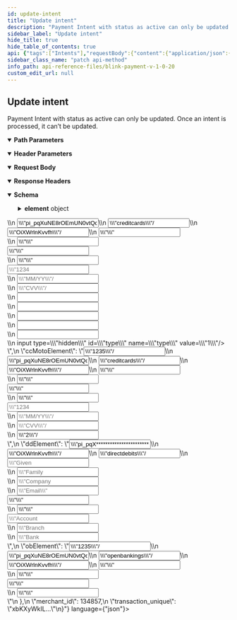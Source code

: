 ```yaml
---
id: update-intent
title: "Update intent"
description: "Payment Intent with status as active can only be updated. Once an intent is processed, it can’t be updated."
sidebar_label: "Update intent"
hide_title: true
hide_table_of_contents: true
api: {"tags":["Intents"],"requestBody":{"content":{"application/json":{"schema":{"type":"object","properties":{"return_url":{"type":"string","description":"Return url."},"notification_url":{"type":"string","description":"Notification url."}}},"examples":{"Example":{"value":{"return_url":"https://mydomain.com/return","notification_url":"https://mydomain.com/notification"}}}}},"description":""},"parameters":[{"name":"Authorization","in":"header","schema":{"type":"string"},"example":"Bearer eyJ0eXAiOiJKV1QiLCJhbG...","description":"Bearer {{access_token}}","required":true},{"name":"intent_id","in":"path","description":"Id of the payment intent","schema":{"type":"string"},"required":true},{"schema":{"type":"string"},"in":"header","name":"Content-Type","description":"application/json","required":true}],"responses":{"200":{"description":"","headers":{},"content":{"application/json":{"schema":{"type":"object","properties":{"id":{"type":"integer"},"payment_intent":{"type":"string"},"transaction_type":{"type":"string"},"expiry_date":{"type":"string"},"status":{"type":"string"},"amount":{"type":"number"},"currency":{"type":"string"},"payment_type":{"type":"string"},"return_url":{"type":"string"},"notification_url":{"type":"string"},"card_layout":{"type":"string"},"element":{"type":"object","properties":{"ccElement":{"type":"string"},"ccMotoElement":{"type":"string"},"ddElement":{"type":"string"},"obElement":{"type":"string"}}},"merchant_id":{"type":"integer"},"transaction_unique":{"type":"string"}}},"examples":{"Example":{"value":{"id":123,"payment_intent":"pi_Swhc84aSLtUGppvPARX...","transaction_type":"SALE","expiry_date":"2023-04-19T11:19:17Z","status":"active","amount":1.01,"currency":"GBP","payment_type":"credit-card","return_url":"https://mydomain.com/return","notification_url":"https://mydomain.com/notification","card_layout":"single-line","element":{"ccElement":"<input type=\"hidden\" name=\"merchantID\" value=\"1235\"/>\n              <input type=\"hidden\" name=\"payment_intent\" value=\"pi_pqXuNE8rOEmUN0vtQqgf8NnkuQJq4LyOVVz-nzcR81I2uPcipp1d8qSDTSPIucQyrNNa1UiyBYsBTCffUn9zkGVd3a_94uxXgNb-LD5jaMk\"/>\n <input type=\"hidden\" name=\"resource\" value=\"creditcards\"/>\n   <input type=\"hidden\" name=\"transaction_unique\" value=\"OiXWrlnKvvfh\"/>\n              <input type=\"text\" name=\"customer_name\" value=\"\" placeholder=\"Name on card\" /><br>\n     <input type=\"text\" name=\"customer_email\" value=\"\" placeholder=\"Email\"/><br><input type=\"text\" placeholder=\"Address\" name=\"customer_address\" value=\"\" /><br>\n              <input type=\"text\" placeholder=\"Postcode\" name=\"customer_postcode\" value=\"\" /><br><input type=\"hostedfield:cardNumber\" placeholder=\"1234 1234 1234 1234\"/><br>\n  <input type=\"hostedfield:cardExpiryDate\" placeholder=\"MM/YY\"/><br>\n  <input type=\"hostedfield:cardCVV\" placeholder=\"CVV\"/><br>\n  <input type=\"hidden\" id=\"device_timezone\" name=\"device_timezone\" /><br>\n  <input type=\"hidden\" id=\"device_capabilities\" name=\"device_capabilities\" /><br>\n <input type=\"hidden\" id=\"device_accept_language\" name=\"device_accept_language\" /><br>\n  <input type=\"hidden\" id=\"device_screen_resolution\" name=\"device_screen_resolution\" /><br>\n <input type=\"hidden\" id=\"remote_address\" name=\"remote_address\" /><br>\n input type=\"hidden\" id=\"type\" name=\"type\" value=\"1\"/><br>","ccMotoElement":"<input type=\"hidden\" name=\"merchantID\" value=\"1235\"/>\n              <input type=\"hidden\" name=\"payment_intent\" value=\"pi_pqXuNE8rOEmUN0vtQqgf8NnkuQJq4LyOVVz-nzcR81I2uPcipp1d8qSDTSPIucQyrNNa1UiyBYsBTCffUn9zkGVd3a_94uxXgNb-LD5jaMk\"/>\n  <input type=\"hidden\" name=\"resource\" value=\"creditcards\"/>\n   <input type=\"hidden\" name=\"transaction_unique\" value=\"OiXWrlnKvvfh\"/>\n              <input type=\"text\" name=\"customer_name\" value=\"\" placeholder=\"Name on card\" /><br>\n     <input type=\"text\" name=\"customer_email\" value=\"\" placeholder=\"Email\"/><br><input type=\"text\" placeholder=\"Address\" name=\"customer_address\" value=\"\" /><br>\n              <input type=\"text\" placeholder=\"Postcode\" name=\"customer_postcode\" value=\"\" /><br><input type=\"hostedfield:cardNumber\" placeholder=\"1234 1234 1234 1234\"/><br>\n  <input type=\"hostedfield:cardExpiryDate\" placeholder=\"MM/YY\"/><br>\n  <input type=\"hostedfield:cardCVV\" placeholder=\"CVV\"/><br>\n <input type=\"hidden\" id=\"type\" name=\"type\" value=\"2\"/><br>","ddElement":"<input type=\"hidden\" name=\"payment_intent\" value=\"pi_pqX************************z-nzcR81I2uPcipp1d8qSDTSPIucQyrNNa1UiyBYsBTCffUn9zkGVd3a_94uxXgNb-LD5jaMk\"/>\n  <input type=\"hidden\" name=\"transaction_unique\" value=\"OiXWrlnKvvfh\"/>\n   <input type=\"hidden\" name=\"resource\" value=\"directdebits\"/>\n  <input type=\"text\" placeholder=\"Given Name\" name=\"given_name\"/><br>\n              <input type=\"text\" placeholder=\"Family Name\" name=\"family_name\"/><br>\n              <input type=\"text\" placeholder=\"Company Name\" name=\"company_name\"/><br>\n              <input type=\"text\" placeholder=\"Email\" name=\"email\"/><br><input type=\"text\" placeholder=\"Address\" name=\"customer_address\" value=\"\" /><br>\n                  <input type=\"text\" placeholder=\"Postcode\" name=\"customer_postcode\" value=\"\" /><br><input type=\"text\" placeholder=\"Account Holder Name\" name=\"account_holder_name\"/><br>\n           <input type=\"text\" placeholder=\"Branch Code\" name=\"branch_code\"/><br>\n              <input type=\"text\" placeholder=\"Bank Account Number\" name=\"account_number\"/><br>","obElement":"<input type=\"hidden\" name=\"merchant_id\" value=\"1235\"/>\n              <input type=\"hidden\" name=\"payment_intent\" value=\"pi_pqXuNE8rOEmUN0vtQqgf8NnkuQJq4LyOVVz-nzcR81I2uPcipp1d8qSDTSPIucQyrNNa1UiyBYsBTCffUn9zkGVd3a_94uxXgNb-LD5jaMk\"/>\n  <input type=\"hidden\" name=\"resource\" value=\"openbankings\"/>\n  <input type=\"hidden\" name=\"transaction_unique\" value=\"OiXWrlnKvvfh\"/>\n              <input type=\"text\" name=\"user_name\" value=\"\" placeholder=\"Name on card\" /><br>\n         <input type=\"text\" name=\"user_email\" value=\"\" placeholder=\"Email\"/><br><input type=\"text\" placeholder=\"Address\" name=\"customer_address\" value=\"\" /><br>\n              <input type=\"text\" placeholder=\"Postcode\" name=\"customer_postcode\" value=\"\" /><br>"},"merchant_id":134857,"transaction_unique":"xbKXyWkIL..."}}}}}}},"x-stoplight":{"id":"5ing8cjru54mg"},"description":"Payment Intent with status as active can only be updated. Once an intent is processed, it can’t be updated.","operationId":"update-intent","method":"patch","path":"/api/pay/v1/intents/{intent_id}","servers":[{"url":"https://secure.blinkpayment.co.uk"},{"url":"https://gateway2.blinkpayment.co.uk"}],"security":[{"access_token":[]}],"securitySchemes":{"access_token":{"name":"Authorization","type":"apiKey","in":"header","description":"All requests apart from /api/pay/v1/tokens require an authorization header in the form of a bearer access_token. See the token endpoint documentation for further information."}},"jsonRequestBodyExample":{"return_url":"string","notification_url":"string"},"info":{"title":"Blink Payment v1.0.20","description":"Blink Payment API Docs","version":"1.0.0","contact":{"name":"Blink Payment","email":"developers@blinkpayment.co.uk","url":"blinkpayment.co.uk"},"license":{"name":"MIT License","url":"https://opensource.org/licenses/MIT"}},"postman":{"name":"Update intent","description":{"content":"Payment Intent with status as active can only be updated. Once an intent is processed, it can’t be updated.","type":"text/plain"},"url":{"path":["api","pay","v1","intents",":intent_id"],"host":["{{baseUrl}}"],"query":[],"variable":[{"disabled":false,"description":{"content":"(Required) Id of the payment intent","type":"text/plain"},"type":"any","value":"","key":"intent_id"}]},"header":[{"key":"Content-Type","value":"application/json"},{"key":"Accept","value":"application/json"}],"method":"PATCH","body":{"mode":"raw","raw":"\"\"","options":{"raw":{"language":"json"}}}}}
sidebar_class_name: "patch api-method"
info_path: api-reference-files/blink-payment-v-1-0-20
custom_edit_url: null
---
```



## Update intent



Payment Intent with status as active can only be updated. Once an intent is processed, it can’t be updated.

<details style={{"marginBottom":"1rem"}} data-collapsed={false} open={true}><summary style={{}}><strong>Path Parameters</strong></summary><div><ul><ParamsItem className={"paramsItem"} param={{"name":"intent_id","in":"path","description":"Id of the payment intent","schema":{"type":"string"},"required":true}}></ParamsItem></ul></div></details><details style={{"marginBottom":"1rem"}} data-collapsed={false} open={true}><summary style={{}}><strong>Header Parameters</strong></summary><div><ul><ParamsItem className={"paramsItem"} param={{"name":"Authorization","in":"header","schema":{"type":"string"},"example":"Bearer eyJ0eXAiOiJKV1QiLCJhbG...","description":"Bearer {{access_token}}","required":true}}></ParamsItem><ParamsItem className={"paramsItem"} param={{"schema":{"type":"string"},"in":"header","name":"Content-Type","description":"application/json","required":true}}></ParamsItem></ul></div></details><MimeTabs><TabItem label={"application/json"} value={"application/json-schema"}><details style={{}} data-collapsed={false} open={true}><summary style={{"textAlign":"left"}}><strong>Request Body</strong></summary><div style={{"textAlign":"left","marginLeft":"1rem"}}></div><ul style={{"marginLeft":"1rem"}}><SchemaItem collapsible={false} name={"return_url"} required={false} schemaName={"string"} qualifierMessage={undefined} schema={{"type":"string","description":"Return url."}}></SchemaItem><SchemaItem collapsible={false} name={"notification_url"} required={false} schemaName={"string"} qualifierMessage={undefined} schema={{"type":"string","description":"Notification url."}}></SchemaItem></ul></details></TabItem></MimeTabs><div><ApiTabs><TabItem label={"200"} value={"200"}><div></div><details style={{"textAlign":"left","marginBottom":"1rem"}} data-collaposed={true} open={false}><summary style={{}}><strong>Response Headers</strong></summary><ul style={{"marginLeft":"1rem"}}></ul></details><div><MimeTabs schemaType={"response"}><TabItem label={"application/json"} value={"application/json"}><SchemaTabs><TabItem label={"Schema"} value={"Schema"}><details style={{}} data-collapsed={false} open={true}><summary style={{"textAlign":"left"}}><strong>Schema</strong></summary><div style={{"textAlign":"left","marginLeft":"1rem"}}></div><ul style={{"marginLeft":"1rem"}}><SchemaItem collapsible={false} name={"id"} required={false} schemaName={"integer"} qualifierMessage={undefined} schema={{"type":"integer"}}></SchemaItem><SchemaItem collapsible={false} name={"payment_intent"} required={false} schemaName={"string"} qualifierMessage={undefined} schema={{"type":"string"}}></SchemaItem><SchemaItem collapsible={false} name={"transaction_type"} required={false} schemaName={"string"} qualifierMessage={undefined} schema={{"type":"string"}}></SchemaItem><SchemaItem collapsible={false} name={"expiry_date"} required={false} schemaName={"string"} qualifierMessage={undefined} schema={{"type":"string"}}></SchemaItem><SchemaItem collapsible={false} name={"status"} required={false} schemaName={"string"} qualifierMessage={undefined} schema={{"type":"string"}}></SchemaItem><SchemaItem collapsible={false} name={"amount"} required={false} schemaName={"number"} qualifierMessage={undefined} schema={{"type":"number"}}></SchemaItem><SchemaItem collapsible={false} name={"currency"} required={false} schemaName={"string"} qualifierMessage={undefined} schema={{"type":"string"}}></SchemaItem><SchemaItem collapsible={false} name={"payment_type"} required={false} schemaName={"string"} qualifierMessage={undefined} schema={{"type":"string"}}></SchemaItem><SchemaItem collapsible={false} name={"return_url"} required={false} schemaName={"string"} qualifierMessage={undefined} schema={{"type":"string"}}></SchemaItem><SchemaItem collapsible={false} name={"notification_url"} required={false} schemaName={"string"} qualifierMessage={undefined} schema={{"type":"string"}}></SchemaItem><SchemaItem collapsible={false} name={"card_layout"} required={false} schemaName={"string"} qualifierMessage={undefined} schema={{"type":"string"}}></SchemaItem><SchemaItem collapsible={true} className={"schemaItem"}><details style={{}}><summary style={{}}><strong>element</strong><span style={{"opacity":"0.6"}}> object</span></summary><div style={{"marginLeft":"1rem"}}><SchemaItem collapsible={false} name={"ccElement"} required={false} schemaName={"string"} qualifierMessage={undefined} schema={{"type":"string"}}></SchemaItem><SchemaItem collapsible={false} name={"ccMotoElement"} required={false} schemaName={"string"} qualifierMessage={undefined} schema={{"type":"string"}}></SchemaItem><SchemaItem collapsible={false} name={"ddElement"} required={false} schemaName={"string"} qualifierMessage={undefined} schema={{"type":"string"}}></SchemaItem><SchemaItem collapsible={false} name={"obElement"} required={false} schemaName={"string"} qualifierMessage={undefined} schema={{"type":"string"}}></SchemaItem></div></details></SchemaItem><SchemaItem collapsible={false} name={"merchant_id"} required={false} schemaName={"integer"} qualifierMessage={undefined} schema={{"type":"integer"}}></SchemaItem><SchemaItem collapsible={false} name={"transaction_unique"} required={false} schemaName={"string"} qualifierMessage={undefined} schema={{"type":"string"}}></SchemaItem></ul></details></TabItem><TabItem label={"Example (from schema)"} value={"Example (from schema)"}><ResponseSamples responseExample={"{\n  \"id\": 0,\n  \"payment_intent\": \"string\",\n  \"transaction_type\": \"string\",\n  \"expiry_date\": \"string\",\n  \"status\": \"string\",\n  \"amount\": 0,\n  \"currency\": \"string\",\n  \"payment_type\": \"string\",\n  \"return_url\": \"string\",\n  \"notification_url\": \"string\",\n  \"card_layout\": \"string\",\n  \"element\": {\n    \"ccElement\": \"string\",\n    \"ccMotoElement\": \"string\",\n    \"ddElement\": \"string\",\n    \"obElement\": \"string\"\n  },\n  \"merchant_id\": 0,\n  \"transaction_unique\": \"string\"\n}"} language={"json"}></ResponseSamples></TabItem><TabItem label={"Example"} value={"Example"}><ResponseSamples responseExample={"{\n  \"id\": 123,\n  \"payment_intent\": \"pi_Swhc84aSLtUGppvPARX...\",\n  \"transaction_type\": \"SALE\",\n  \"expiry_date\": \"2023-04-19T11:19:17Z\",\n  \"status\": \"active\",\n  \"amount\": 1.01,\n  \"currency\": \"GBP\",\n  \"payment_type\": \"credit-card\",\n  \"return_url\": \"https://mydomain.com/return\",\n  \"notification_url\": \"https://mydomain.com/notification\",\n  \"card_layout\": \"single-line\",\n  \"element\": {\n    \"ccElement\": \"<input type=\\\"hidden\\\" name=\\\"merchantID\\\" value=\\\"1235\\\"/>\\n              <input type=\\\"hidden\\\" name=\\\"payment_intent\\\" value=\\\"pi_pqXuNE8rOEmUN0vtQqgf8NnkuQJq4LyOVVz-nzcR81I2uPcipp1d8qSDTSPIucQyrNNa1UiyBYsBTCffUn9zkGVd3a_94uxXgNb-LD5jaMk\\\"/>\\n <input type=\\\"hidden\\\" name=\\\"resource\\\" value=\\\"creditcards\\\"/>\\n   <input type=\\\"hidden\\\" name=\\\"transaction_unique\\\" value=\\\"OiXWrlnKvvfh\\\"/>\\n              <input type=\\\"text\\\" name=\\\"customer_name\\\" value=\\\"\\\" placeholder=\\\"Name on card\\\" /><br>\\n     <input type=\\\"text\\\" name=\\\"customer_email\\\" value=\\\"\\\" placeholder=\\\"Email\\\"/><br><input type=\\\"text\\\" placeholder=\\\"Address\\\" name=\\\"customer_address\\\" value=\\\"\\\" /><br>\\n              <input type=\\\"text\\\" placeholder=\\\"Postcode\\\" name=\\\"customer_postcode\\\" value=\\\"\\\" /><br><input type=\\\"hostedfield:cardNumber\\\" placeholder=\\\"1234 1234 1234 1234\\\"/><br>\\n  <input type=\\\"hostedfield:cardExpiryDate\\\" placeholder=\\\"MM/YY\\\"/><br>\\n  <input type=\\\"hostedfield:cardCVV\\\" placeholder=\\\"CVV\\\"/><br>\\n  <input type=\\\"hidden\\\" id=\\\"device_timezone\\\" name=\\\"device_timezone\\\" /><br>\\n  <input type=\\\"hidden\\\" id=\\\"device_capabilities\\\" name=\\\"device_capabilities\\\" /><br>\\n <input type=\\\"hidden\\\" id=\\\"device_accept_language\\\" name=\\\"device_accept_language\\\" /><br>\\n  <input type=\\\"hidden\\\" id=\\\"device_screen_resolution\\\" name=\\\"device_screen_resolution\\\" /><br>\\n <input type=\\\"hidden\\\" id=\\\"remote_address\\\" name=\\\"remote_address\\\" /><br>\\n input type=\\\"hidden\\\" id=\\\"type\\\" name=\\\"type\\\" value=\\\"1\\\"/><br>\",\n    \"ccMotoElement\": \"<input type=\\\"hidden\\\" name=\\\"merchantID\\\" value=\\\"1235\\\"/>\\n              <input type=\\\"hidden\\\" name=\\\"payment_intent\\\" value=\\\"pi_pqXuNE8rOEmUN0vtQqgf8NnkuQJq4LyOVVz-nzcR81I2uPcipp1d8qSDTSPIucQyrNNa1UiyBYsBTCffUn9zkGVd3a_94uxXgNb-LD5jaMk\\\"/>\\n  <input type=\\\"hidden\\\" name=\\\"resource\\\" value=\\\"creditcards\\\"/>\\n   <input type=\\\"hidden\\\" name=\\\"transaction_unique\\\" value=\\\"OiXWrlnKvvfh\\\"/>\\n              <input type=\\\"text\\\" name=\\\"customer_name\\\" value=\\\"\\\" placeholder=\\\"Name on card\\\" /><br>\\n     <input type=\\\"text\\\" name=\\\"customer_email\\\" value=\\\"\\\" placeholder=\\\"Email\\\"/><br><input type=\\\"text\\\" placeholder=\\\"Address\\\" name=\\\"customer_address\\\" value=\\\"\\\" /><br>\\n              <input type=\\\"text\\\" placeholder=\\\"Postcode\\\" name=\\\"customer_postcode\\\" value=\\\"\\\" /><br><input type=\\\"hostedfield:cardNumber\\\" placeholder=\\\"1234 1234 1234 1234\\\"/><br>\\n  <input type=\\\"hostedfield:cardExpiryDate\\\" placeholder=\\\"MM/YY\\\"/><br>\\n  <input type=\\\"hostedfield:cardCVV\\\" placeholder=\\\"CVV\\\"/><br>\\n <input type=\\\"hidden\\\" id=\\\"type\\\" name=\\\"type\\\" value=\\\"2\\\"/><br>\",\n    \"ddElement\": \"<input type=\\\"hidden\\\" name=\\\"payment_intent\\\" value=\\\"pi_pqX************************z-nzcR81I2uPcipp1d8qSDTSPIucQyrNNa1UiyBYsBTCffUn9zkGVd3a_94uxXgNb-LD5jaMk\\\"/>\\n  <input type=\\\"hidden\\\" name=\\\"transaction_unique\\\" value=\\\"OiXWrlnKvvfh\\\"/>\\n   <input type=\\\"hidden\\\" name=\\\"resource\\\" value=\\\"directdebits\\\"/>\\n  <input type=\\\"text\\\" placeholder=\\\"Given Name\\\" name=\\\"given_name\\\"/><br>\\n              <input type=\\\"text\\\" placeholder=\\\"Family Name\\\" name=\\\"family_name\\\"/><br>\\n              <input type=\\\"text\\\" placeholder=\\\"Company Name\\\" name=\\\"company_name\\\"/><br>\\n              <input type=\\\"text\\\" placeholder=\\\"Email\\\" name=\\\"email\\\"/><br><input type=\\\"text\\\" placeholder=\\\"Address\\\" name=\\\"customer_address\\\" value=\\\"\\\" /><br>\\n                  <input type=\\\"text\\\" placeholder=\\\"Postcode\\\" name=\\\"customer_postcode\\\" value=\\\"\\\" /><br><input type=\\\"text\\\" placeholder=\\\"Account Holder Name\\\" name=\\\"account_holder_name\\\"/><br>\\n           <input type=\\\"text\\\" placeholder=\\\"Branch Code\\\" name=\\\"branch_code\\\"/><br>\\n              <input type=\\\"text\\\" placeholder=\\\"Bank Account Number\\\" name=\\\"account_number\\\"/><br>\",\n    \"obElement\": \"<input type=\\\"hidden\\\" name=\\\"merchant_id\\\" value=\\\"1235\\\"/>\\n              <input type=\\\"hidden\\\" name=\\\"payment_intent\\\" value=\\\"pi_pqXuNE8rOEmUN0vtQqgf8NnkuQJq4LyOVVz-nzcR81I2uPcipp1d8qSDTSPIucQyrNNa1UiyBYsBTCffUn9zkGVd3a_94uxXgNb-LD5jaMk\\\"/>\\n  <input type=\\\"hidden\\\" name=\\\"resource\\\" value=\\\"openbankings\\\"/>\\n  <input type=\\\"hidden\\\" name=\\\"transaction_unique\\\" value=\\\"OiXWrlnKvvfh\\\"/>\\n              <input type=\\\"text\\\" name=\\\"user_name\\\" value=\\\"\\\" placeholder=\\\"Name on card\\\" /><br>\\n         <input type=\\\"text\\\" name=\\\"user_email\\\" value=\\\"\\\" placeholder=\\\"Email\\\"/><br><input type=\\\"text\\\" placeholder=\\\"Address\\\" name=\\\"customer_address\\\" value=\\\"\\\" /><br>\\n              <input type=\\\"text\\\" placeholder=\\\"Postcode\\\" name=\\\"customer_postcode\\\" value=\\\"\\\" /><br>\"\n  },\n  \"merchant_id\": 134857,\n  \"transaction_unique\": \"xbKXyWkIL...\"\n}"} language={"json"}></ResponseSamples></TabItem></SchemaTabs></TabItem></MimeTabs></div></TabItem></ApiTabs></div>
      